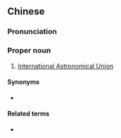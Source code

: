 ==Chinese==
{{zh-forms|s=国际天文学联会|type=232}}

===Pronunciation===
{{zh-pron
|m=Guójì tiānwénxué liánhuì
|cat=pn
}}

===Proper noun===
{{zh-proper noun}}

# {{lb|zh|astronomy}} [[w:International Astronomical Union|International Astronomical Union]]

====Synonyms====
* {{zh-l|國際天文聯會}}

====Related terms====
* {{zh-l|國際天文學大會}}

{{zh-cat|Astronomy}}